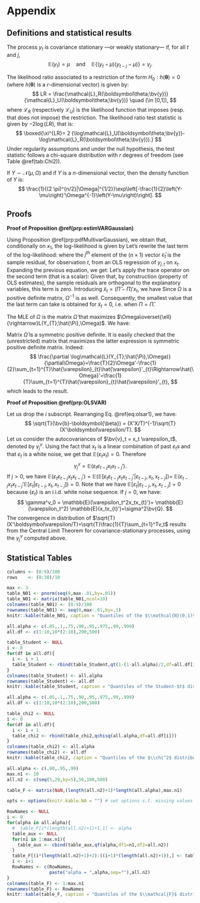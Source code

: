 # Appendix {#append}



## Definitions and statistical results

:::{.definition #covstat name="Covariance stationarity"}
The process $y_t$ is covariance stationary ---or weakly stationary--- if, for all $t$ and $j$,
$$
\mathbb{E}(y_t) = \mu \quad \mbox{and} \quad \mathbb{E}\{(y_t - \mu)(y_{t-j} - \mu)\} = \gamma_j.
$$
:::

:::{.definition #LR name="Likelihood Ratio test statistics"}
The likelihood ratio associated to a restriction of the form $H_0: h({\boldsymbol\theta})=0$ (where $h({\boldsymbol\theta})$ is a $r$-dimensional vector) is given by:
$$
LR = \frac{\mathcal{L}_R(\boldsymbol\theta;\bv{y})}{\mathcal{L}_U(\boldsymbol\theta;\bv{y})} \quad (\in [0,1]),
$$
where $\mathcal{L}_R$ (respectively $\mathcal{L}_U$) is the likelihood function that imposes (resp. that does not impose) the restriction. The likelihood ratio test statistic is given by $-2\log(LR)$, that is:
$$
\boxed{\xi^{LR}= 2 (\log\mathcal{L}_U(\boldsymbol\theta;\bv{y})-\log\mathcal{L}_R(\boldsymbol\theta;\bv{y})).}
$$
Under regularity assumptions and under the null hypothesis, the test statistic follows a chi-square distribution with $r$ degrees of freedom (see Table \@ref(tab:Chi2)).
:::


:::{.proposition #pdfMultivarGaussian name="p.d.f. of a multivariate Gaussian variable"}
If $Y \sim \mathcal{N}(\mu,\Omega)$ and if $Y$ is a $n$-dimensional vector, then the density function of $Y$ is:
$$
\frac{1}{(2 \pi)^{n/2}|\Omega|^{1/2}}\exp\left[-\frac{1}{2}\left(Y-\mu\right)'\Omega^{-1}\left(Y-\mu\right)\right].
$$
:::



<!-- ## Linear algebra: definitions and results {#LinAlgebra} -->

<!-- :::{.definition #determinant name="Eigenvalues"} -->

<!-- The eigenvalues of of a matrix $M$ are the numbers $\lambda$ for which: -->
<!-- $$ -->
<!-- |M - \lambda I| = 0, -->
<!-- $$ -->
<!-- where $| \bullet |$ is the determinant operator. -->
<!-- ::: -->

<!-- :::{.proposition #determinant name="Properties of the determinant"} -->
<!-- We have: -->

<!-- * $|MN|=|M|\times|N|$. -->
<!-- * $|M^{-1}|=|M|^{-1}$. -->
<!-- * If $M$ admits the diagonal representation $M=TDT^{-1}$, where $D$ is a diagonal matrix whose diagonal entries are $\{\lambda_i\}_{i=1,\dots,n}$, then: -->
<!-- $$ -->
<!-- |M - \lambda I |=\prod_{i=1}^n (\lambda_i - \lambda). -->
<!-- $$ -->
<!-- ::: -->

<!-- :::{.definition #MoorPenrose name="Moore-Penrose inverse"} -->
<!-- If $M \in \mathbb{R}^{m \times n}$, then its Moore-Penrose pseudo inverse (exists and) is the unique matrix $M^*  \in \mathbb{R}^{n \times m}$ that satisfies: -->

<!-- i. $M M^* M = M$ -->
<!-- ii. $M^* M M^* = M^*$ -->
<!-- iii. $(M M^*)'=M M^*$ -->
<!-- .iv $(M^* M)'=M^* M$. -->
<!-- ::: -->

<!-- :::{.proposition #MoorPenrose name="Properties of the Moore-Penrose inverse"} -->

<!-- * If $M$ is invertible then $M^* = M^{-1}$. -->
<!-- * The pseudo-inverse of a zero matrix is its transpose. -->
<!-- *\item* The pseudo-inverse of the pseudo-inverse is the original matrix. -->
<!-- ::: -->

<!-- :::{.definition #idempotent name="Idempotent matrix"} -->
<!-- Matrix $M$ is idempotent if $M^2=M$. -->

<!-- If $M$ is a symmetric idempotent matrix, then $M'M=M$. -->
<!-- ::: -->

<!-- :::{.proposition #rootsidempotent name="Roots of an idempotent matrix"} -->
<!-- The eigenvalues of an idempotent matrix are either 1 or 0. -->
<!-- ::: -->
<!-- :::{.proof} -->
<!-- If $\lambda$ is an eigenvalue of an idempotent matrix $M$ then $\exists x \ne 0$ s.t. $Mx=\lambda x$. Hence $M^2x=\lambda M x \Rightarrow (1-\lambda)Mx=0$. Either all element of  $Mx$ are zero, in which case $\lambda=0$ or at least one element of $Mx$ is nonzero, in which case $\lambda=1$. -->
<!-- ::: -->

<!-- :::{.proposition #chi2idempotent name="Idempotent matrix and chi-square distribution"} -->
<!-- The rank of a symmetric idempotent matrix is equal to its trace. -->
<!-- ::: -->
<!-- :::{.proof} -->
<!-- The result follows from Prop. \@ref(prp:rootsidempotent), combined with the fact that the rank of a symmetric matrix is equal to the number of its nonzero eigenvalues. -->
<!-- ::: -->


<!-- :::{.proposition #constrainedLS name="Constrained least squares"} -->
<!-- The solution of the following optimisation problem: -->
<!-- \begin{eqnarray*} -->
<!-- \underset{\boldsymbol\beta}{\min} && || \bv{y} - \bv{X}\boldsymbol\beta ||^2 \\ -->
<!-- && \mbox{subject to } \bv{R}\boldsymbol\beta = \bv{q} -->
<!-- \end{eqnarray*} -->
<!-- is given by: -->
<!-- $$ -->
<!-- \boxed{\boldsymbol\beta^r = \boldsymbol\beta_0 - (\bv{X}'\bv{X})^{-1} \bv{R}'\{\bv{R}(\bv{X}'\bv{X})^{-1}\bv{R}'\}^{-1}(\bv{R}\boldsymbol\beta_0 - \bv{q}),} -->
<!-- $$ -->
<!-- where $\boldsymbol\beta_0=(\bv{X}'\bv{X})^{-1}\bv{X}'\bv{y}$. -->
<!-- ::: -->
<!-- :::{.proof} -->
<!-- See for instance [Jackman, 2007](http://jackman.stanford.edu/classes/350B/07/ftestforWeb.pdf). -->
<!-- ::: -->



<!-- :::{.proposition #inversepartitioned name="Inverse of a partitioned matrix"} -->
<!-- We have: -->
<!-- \begin{eqnarray*} -->
<!-- &&\left[ \begin{array}{cc} \bv{A}_{11} & \bv{A}_{12} \\ \bv{A}_{21} & \bv{A}_{22} \end{array}\right]^{-1} = \\ -->
<!-- &&\left[ \begin{array}{cc} (\bv{A}_{11} - \bv{A}_{12}\bv{A}_{22}^{-1}\bv{A}_{21})^{-1} & - \bv{A}_{11}^{-1}\bv{A}_{12}(\bv{A}_{22} - \bv{A}_{21}\bv{A}_{11}^{-1}\bv{A}_{12})^{-1} \\ -->
<!-- -(\bv{A}_{22} - \bv{A}_{21}\bv{A}_{11}^{-1}\bv{A}_{12})^{-1}\bv{A}_{21}\bv{A}_{11}^{-1} & (\bv{A}_{22} - \bv{A}_{21}\bv{A}_{11}^{-1}\bv{A}_{12})^{-1} \end{array} \right]. -->
<!-- \end{eqnarray*} -->
<!-- ::: -->



<!-- :::{.definition #FOD name="Matrix derivatives"} -->
<!-- Consider a fonction $f: \mathbb{R}^K \rightarrow \mathbb{R}$. Its first-order derivative is: -->
<!-- $$ -->
<!-- \frac{\partial f}{\partial \bv{b}}(\bv{b}) = -->
<!-- \left[\begin{array}{c} -->
<!-- \frac{\partial f}{\partial b_1}(\bv{b})\\ -->
<!-- \vdots\\ -->
<!-- \frac{\partial f}{\partial b_K}(\bv{b}) -->
<!-- \end{array} -->
<!-- \right]. -->
<!-- $$ -->
<!-- We use the notation: -->
<!-- $$ -->
<!-- \frac{\partial f}{\partial \bv{b}'}(\bv{b}) = \left(\frac{\partial f}{\partial \bv{b}}(\bv{b})\right)'. -->
<!-- $$ -->
<!-- ::: -->

<!-- :::{.proposition #partial} -->
<!-- We have: -->

<!-- * If $f(\bv{b}) = A' \bv{b}$ where $A$ is a $K \times 1$ vector then $\frac{\partial f}{\partial \bv{b}}(\bv{b}) = A$. -->
<!-- * If $f(\bv{b}) = \bv{b}'A\bv{b}$ where $A$ is a $K \times K$ matrix, then $\frac{\partial f}{\partial \bv{b}}(\bv{b}) = 2A\bv{b}$. -->
<!-- ::: -->



<!-- :::{.proposition #absMs name="Square and absolute summability"} -->
<!-- We have: -->
<!-- $$ -->
<!-- \underbrace{\sum_{i=0}^{\infty}|\theta_i| < + \infty}_{\mbox{Absolute summability}} \Rightarrow \underbrace{\sum_{i=0}^{\infty} \theta_i^2 < + \infty}_{\mbox{Square summability}}. -->
<!-- $$ -->
<!-- ::: -->

<!-- :::{.proof} -->
<!-- See Appendix 3.A in Hamilton. Idea: Absolute summability implies that there exist $N$ such that, for $j>N$, $|\theta_j| < 1$ (deduced from Cauchy criterion, Theorem \@ref(thm:cauchycritstatic) and therefore $\theta_j^2 < |\theta_j|$. -->
<!-- ::: -->









<!-- ## Statistical analysis: definitions and results {#variousResults} -->

<!-- ### Moments and statistics -->

<!-- :::{.definition #partialcorrel name="Partial correlation"} -->
<!-- The **partial correlation** between $y$ and $z$, controlling for some variables $\bv{X}$ is the sample correlation between $y^*$ and $z^*$, where the latter two variables are the residuals in regressions of $y$ on $\bv{X}$ and of $z$ on $\bv{X}$, respectively. -->

<!-- This correlation is denoted by $r_{yz}^\bv{X}$. By definition, we have: -->
<!-- \begin{equation} -->
<!-- r_{yz}^\bv{X} = \frac{\bv{z^*}'\bv{y^*}}{\sqrt{(\bv{z^*}'\bv{z^*})(\bv{y^*}'\bv{y^*})}}.(\#eq:pc) -->
<!-- \end{equation} -->
<!-- ::: -->

<!-- :::{.definition #skewnesskurtosis name="Skewness and kurtosis"} -->
<!-- Let $Y$ be a random variable whose fourth moment exists. The expectation of $Y$ is denoted by $\mu$. -->

<!-- * The skewness of $Y$ is given by: -->
<!-- $$ -->
<!-- \frac{\mathbb{E}[(Y-\mu)^3]}{\{\mathbb{E}[(Y-\mu)^2]\}^{3/2}}. -->
<!-- $$ -->
<!-- * The kurtosis of $Y$ is given by: -->
<!-- $$ -->
<!-- \frac{\mathbb{E}[(Y-\mu)^4]}{\{\mathbb{E}[(Y-\mu)^2]\}^{2}}. -->
<!-- $$ -->
<!-- ::: -->


<!-- :::{.theorem #CauchySchwarz name="Cauchy-Schwarz inequality"} -->
<!-- We have: -->
<!-- $$ -->
<!-- |\mathbb{C}ov(X,Y)| \le \sqrt{\mathbb{V}ar(X)\mathbb{V}ar(Y)} -->
<!-- $$ -->
<!-- and, if $X \ne =$ and $Y \ne 0$, the equality holds iff $X$ and $Y$ are the same up to an affine transformation. -->
<!-- ::: -->
<!-- :::{.proof} -->
<!-- If $\mathbb{V}ar(X)=0$, this is trivial. If this is not the case, then let's define $Z$ as $Z = Y - \frac{\mathbb{C}ov(X,Y)}{\mathbb{V}ar(X)}X$. It is easily seen that $\mathbb{C}ov(X,Z)=0$. Then, the variance of $Y=Z+\frac{\mathbb{C}ov(X,Y)}{\mathbb{V}ar(X)}X$ is equal to the sum of the variance of $Z$ and of the variance of $\frac{\mathbb{C}ov(X,Y)}{\mathbb{V}ar(X)}X$, that is: -->
<!-- $$ -->
<!-- \mathbb{V}ar(Y) = \mathbb{V}ar(Z) + \left(\frac{\mathbb{C}ov(X,Y)}{\mathbb{V}ar(X)}\right)^2\mathbb{V}ar(X) \ge \left(\frac{\mathbb{C}ov(X,Y)}{\mathbb{V}ar(X)}\right)^2\mathbb{V}ar(X). -->
<!-- $$ -->
<!-- The equality holds iff $\mathbb{V}ar(Z)=0$, i.e. iff $Y = \frac{\mathbb{C}ov(X,Y)}{\mathbb{V}ar(X)}X+cst$. -->
<!-- ::: -->



<!-- :::{.definition #asmyptlevel name="Asymptotic level"} -->
<!-- An asymptotic test with critical region $\Omega_n$ has an asymptotic level equal to $\alpha$ if: -->
<!-- $$ -->
<!-- \underset{\theta \in \Theta}{\mbox{sup}} \quad \underset{n \rightarrow \infty}{\mbox{lim}} \mathbb{P}_\theta (S_n \in \Omega_n) = \alpha, -->
<!-- $$ -->
<!-- where $S_n$ is the test statistic and $\Theta$ is such that the null hypothesis $H_0$ is equivalent to $\theta \in \Theta$. -->
<!-- ::: -->

<!-- :::{.definition #asmyptconsisttest name="Asymptotically consistent test"} -->
<!-- An asymptotic test with critical region $\Omega_n$ is consistent if: -->
<!-- $$ -->
<!-- \forall \theta \in \Theta^c, \quad \mathbb{P}_\theta (S_n \in \Omega_n) \rightarrow 1, -->
<!-- $$ -->
<!-- where $S_n$ is the test statistic and $\Theta^c$ is such that the null hypothesis $H_0$ is equivalent to $\theta \notin \Theta^c$. -->
<!-- ::: -->


<!-- :::{.definition #Kullback name="Kullback discrepancy"} -->
<!-- Given two p.d.f. $f$ and $f^*$, the Kullback discrepancy is defined by: -->
<!-- $$ -->
<!-- I(f,f^*) = \mathbb{E}^* \left( \log \frac{f^*(Y)}{f(Y)} \right) = \int \log \frac{f^*(y)}{f(y)} f^*(y) dy. -->
<!-- $$ -->
<!-- ::: -->


<!-- :::{.proposition #Kullback name="Properties of the Kullback discrepancy"} -->
<!-- We have: -->

<!-- i. $I(f,f^*) \ge 0$ -->
<!-- ii. $I(f,f^*) = 0$ iff $f \equiv f^*$. -->
<!-- ::: -->
<!-- :::{.proof} -->
<!-- $x \rightarrow -\log(x)$ is a convex function. Therefore $\mathbb{E}^*(-\log f(Y)/f^*(Y)) \ge -\log \mathbb{E}^*(f(Y)/f^*(Y)) = 0$ (proves (i)). Since $x \rightarrow -\log(x)$ is strictly convex, equality in (i) holds if and only if $f(Y)/f^*(Y)$ is constant (proves (ii)). -->
<!-- ::: -->



<!-- :::{.definition #characteristic name="Characteristic function"} -->
<!-- For any real-valued random variable $X$, the characteristic function is defined by: -->
<!-- $$ -->
<!-- \phi_X: u \rightarrow \mathbb{E}[\exp(iuX)]. -->
<!-- $$ -->
<!-- ::: -->




<!-- ### Standard distributions -->

<!-- :::{.definition #fstatistics name="F distribution"} -->
<!-- Consider $n=n_1+n_2$ i.i.d. $\mathcal{N}(0,1)$ r.v. $X_i$. If the r.v. $F$ is defined by: -->
<!-- $$ -->
<!-- F = \frac{\sum_{i=1}^{n_1} X_i^2}{\sum_{j=n_1+1}^{n_1+n_2} X_j^2}\frac{n_2}{n_1} -->
<!-- $$ -->
<!-- then $F \sim \mathcal{F}(n_1,n_2)$. (See Table \@ref(tab:Fstat) for quantiles.) -->
<!-- ::: -->

<!-- :::{.definition #tStudent name="Student-t distribution"} -->
<!-- $Z$ follows a Student-t (or $t$) distribution with $\nu$ degrees of freedom (d.f.) if: -->
<!-- $$ -->
<!-- Z = X_0 \bigg/ \sqrt{\frac{\sum_{i=1}^{\nu}X_i^2}{\nu}}, \quad X_i \sim i.i.d. \mathcal{N}(0,1). -->
<!-- $$ -->
<!-- We have $\mathbb{E}(Z)=0$, and $\mathbb{V}ar(Z)=\frac{\nu}{\nu-2}$ if $\nu>2$. (See Table \@ref(tab:Student) for quantiles.) -->
<!-- ::: -->

<!-- :::{.definition #chi2 name="Chi-square distribution"} -->
<!-- $Z$ follows a $\chi^2$ distribution with $\nu$ d.f. if $Z = \sum_{i=1}^{\nu}X_i^2$ where $X_i \sim i.i.d. \mathcal{N}(0,1)$. -->
<!-- We have $\mathbb{E}(Z)=\nu$. (See Table \@ref(tab:Chi2) for quantiles.) -->
<!-- ::: -->

<!-- :::{.proposition #waldtypeproduct name="Inner product of a multivariate Gaussian variable"} -->
<!-- Let $X$ be a $n$-dimensional multivariate Gaussian variable: $X \sim \mathcal{N}(0,\Sigma)$. We have: -->
<!-- $$ -->
<!-- X' \Sigma^{-1}X \sim \chi^2(n). -->
<!-- $$ -->
<!-- ::: -->
<!-- :::{.proof} -->
<!-- Because $\Sigma$ is a symmetrical definite positive matrix, it admits the spectral decomposition $PDP'$ where $P$ is an orthogonal matrix (i.e. $PP'=Id$) and D is a diagonal matrix with non-negative entries. Denoting by $\sqrt{D^{-1}}$ the diagonal matrix whose diagonal entries are the inverse of those of $D$, it is easily checked that the covariance matrix of $Y:=\sqrt{D^{-1}}P'X$ is $Id$. Therefore $Y$ is a vector of uncorrelated Gaussian variables. The properties of Gaussian variables imply that the components of $Y$ are then also independent. Hence $Y'Y=\sum_i Y_i^2 \sim \chi^2(n)$. -->

<!-- It remains to note that $Y'Y=X'PD^{-1}P'X=X'\mathbb{V}ar(X)^{-1}X$ to conclude. -->
<!-- ::: -->

<!-- :::{.definition #GEVdistri name="Generalized Extreme Value (GEV) distribution"} -->
<!-- The vector of disturbances $\boldsymbol\varepsilon=[\varepsilon_{1,1},\dots,\varepsilon_{1,K_1},\dots,\varepsilon_{J,1},\dots,\varepsilon_{J,K_J}]'$ follows the Generalized Extreme Value (GEV) distribution if its c.d.f. is: -->
<!-- $$ -->
<!-- F(\boldsymbol\varepsilon,\boldsymbol\rho) = \exp(-G(e^{-\varepsilon_{1,1}},\dots,e^{-\varepsilon_{J,K_J}};\boldsymbol\rho)) -->
<!-- $$ -->
<!-- with -->
<!-- \begin{eqnarray*} -->
<!-- G(\bv{Y};\boldsymbol\rho) &\equiv&  G(Y_{1,1},\dots,Y_{1,K_1},\dots,Y_{J,1},\dots,Y_{J,K_J};\boldsymbol\rho) \\ -->
<!-- &=& \sum_{j=1}^J\left(\sum_{k=1}^{K_j} Y_{jk}^{1/\rho_j} -->
<!-- \right)^{\rho_j} -->
<!-- \end{eqnarray*} -->
<!-- ::: -->


<!-- ### Stochastic convergences -->

<!-- :::{.proposition #chebychev name="Chebychev's inequality"} -->
<!-- If $\mathbb{E}(|X|^r)$ is finite for some $r>0$ then: -->
<!-- $$ -->
<!-- \forall \varepsilon > 0, \quad \mathbb{P}(|X - c|>\varepsilon) \le \frac{\mathbb{E}[|X - c|^r]}{\varepsilon^r}. -->
<!-- $$ -->
<!-- In particular, for $r=2$: -->
<!-- $$ -->
<!-- \forall \varepsilon > 0, \quad \mathbb{P}(|X - c|>\varepsilon) \le \frac{\mathbb{E}[(X - c)^2]}{\varepsilon^2}. -->
<!-- $$ -->
<!-- ::: -->
<!-- :::{.proof} -->
<!-- Remark that $\varepsilon^r \mathbb{I}_{\{|X| \ge \varepsilon\}} \le |X|^r$ and take the expectation of both sides. -->
<!-- ::: -->

<!-- :::{.definition #convergenceproba name="Convergence in probability"} -->
<!-- The random variable sequence $x_n$ converges in probability to a constant $c$ if $\forall \varepsilon$, $\lim_{n \rightarrow \infty} \mathbb{P}(|x_n - c|>\varepsilon) = 0$. -->

<!-- It is denoted as: $\mbox{plim } x_n = c$. -->
<!-- ::: -->

<!-- :::{.definition #convergenceLr name="Convergence in the Lr norm"} -->
<!-- $x_n$ converges in the $r$-th mean (or in the $L^r$-norm) towards $x$, if $\mathbb{E}(|x_n|^r)$ and $\mathbb{E}(|x|^r)$ exist and if -->
<!-- $$ -->
<!-- \lim_{n \rightarrow \infty} \mathbb{E}(|x_n - x|^r) = 0. -->
<!-- $$ -->
<!-- It is denoted as: $x_n \overset{L^r}{\rightarrow} c$. -->

<!-- For $r=2$, this convergence is called **mean square convergence**. -->
<!-- ::: -->

<!-- :::{.definition #convergenceAlmost name="Almost sure convergence"} -->
<!-- The random variable sequence $x_n$ converges almost surely to $c$ if $\mathbb{P}(\lim_{n \rightarrow \infty} x_n = c) = 1$. -->

<!-- It is denoted as: $x_n \overset{a.s.}{\rightarrow} c$. -->
<!-- ::: -->

<!-- :::{.definition #cvgceDistri name="Convergence in distribution"} -->
<!-- $x_n$ is said to converge in distribution (or in law) to $x$ if -->
<!-- $$ -->
<!-- \lim_{n \rightarrow \infty} F_{x_n}(s) = F_{x}(s) -->
<!-- $$ -->
<!-- for all $s$ at which $F_X$ --the cumulative distribution of $X$-- is continuous. -->

<!-- It is denoted as: $x_n \overset{d}{\rightarrow} x$. -->
<!-- ::: -->

<!-- :::{.proposition #Slutsky name="Rules for limiting distributions (Slutsky)"} -->
<!-- We have: -->

<!-- i. **Slutsky's theorem:** If $x_n \overset{d}{\rightarrow} x$ and $y_n \overset{p}{\rightarrow} c$ then -->
<!-- \begin{eqnarray*} -->
<!-- x_n y_n &\overset{d}{\rightarrow}& x c \\ -->
<!-- x_n + y_n &\overset{d}{\rightarrow}& x + c \\ -->
<!-- x_n/y_n &\overset{d}{\rightarrow}& x / c \quad (\mbox{if }c \ne 0) -->
<!-- \end{eqnarray*} -->

<!-- ii. **Continuous mapping theorem:** If $x_n \overset{d}{\rightarrow} x$ and $g$ is a continuous function then $g(x_n) \overset{d}{\rightarrow} g(x).$  -->
<!-- ::: -->

<!-- :::{.proposition #implicationsconv name="Implications of stochastic convergences"} -->
<!-- We have: -->
<!-- \begin{align*} -->
<!-- &\boxed{\overset{L^s}{\rightarrow}}& &\underset{1 \le r \le s}{\Rightarrow}& &\boxed{\overset{L^r}{\rightarrow}}&\\ -->
<!-- && && &\Downarrow&\\ -->
<!-- &\boxed{\overset{a.s.}{\rightarrow}}& &\Rightarrow& &\boxed{\overset{p}{\rightarrow}}& \Rightarrow \qquad \boxed{\overset{d}{\rightarrow}}. -->
<!-- \end{align*} -->
<!-- ::: -->
<!-- :::{.proof} -->

<!-- (of the fact that $\left(\overset{p}{\rightarrow}\right) \Rightarrow \left( \overset{d}{\rightarrow}\right)$). Assume that $X_n \overset{p}{\rightarrow} X$. Denoting by $F$ and $F_n$ the c.d.f. of $X$ and $X_n$, respectively: -->
<!-- \begin{equation} -->
<!-- F_n(x) = \mathbb{P}(X_n \le x,X\le x+\varepsilon) + \mathbb{P}(X_n \le x,X > x+\varepsilon) \le F(x+\varepsilon) + \mathbb{P}(|X_n - X|>\varepsilon).(\#eq:convgce1) -->
<!-- \end{equation} -->
<!-- Besides, -->
<!-- $$ -->
<!-- F(x-\varepsilon) = \mathbb{P}(X \le x-\varepsilon,X_n \le x) + \mathbb{P}(X \le x-\varepsilon,X_n > x) \le F_n(x) + \mathbb{P}(|X_n - X|>\varepsilon), -->
<!-- $$ -->
<!-- which implies: -->
<!-- \begin{equation} -->
<!-- F(x-\varepsilon) - \mathbb{P}(|X_n - X|>\varepsilon) \le F_n(x).(\#eq:convgce2) -->
<!-- \end{equation} -->
<!-- Eqs. \@ref(eq:convgce1) and \@ref(eq:convgce2) imply: -->
<!-- $$ -->
<!-- F(x-\varepsilon) - \mathbb{P}(|X_n - X|>\varepsilon) \le F_n(x)  \le F(x+\varepsilon) + \mathbb{P}(|X_n - X|>\varepsilon). -->
<!-- $$ -->
<!-- Taking limits as $n \rightarrow \infty$ yields -->
<!-- $$ -->
<!-- F(x-\varepsilon) \le \underset{n \rightarrow \infty}{\mbox{lim inf}}\; F_n(x) \le \underset{n \rightarrow \infty}{\mbox{lim sup}}\; F_n(x)  \le F(x+\varepsilon). -->
<!-- $$ -->
<!-- The result is then obtained by taking limits as $\varepsilon \rightarrow 0$ (if $F$ is continuous at $x$). -->
<!-- ::: -->


<!-- :::{.proposition #cvgce11 name="Convergence in distribution to a constant"} -->
<!-- If $X_n$ converges in distribution to a constant $c$, then $X_n$ converges in probability to $c$. -->
<!-- ::: -->
<!-- :::{.proof} -->
<!-- If $\varepsilon>0$, we have $\mathbb{P}(X_n < c - \varepsilon) \underset{n \rightarrow \infty}{\rightarrow} 0$ i.e. $\mathbb{P}(X_n \ge c - \varepsilon) \underset{n \rightarrow \infty}{\rightarrow} 1$ and $\mathbb{P}(X_n < c + \varepsilon) \underset{n \rightarrow \infty}{\rightarrow} 1$. Therefore $\mathbb{P}(c - \varepsilon \le X_n < c + \varepsilon) \underset{n \rightarrow \infty}{\rightarrow} 1$, -->
<!-- which gives the result. -->
<!-- ::: -->


<!-- :::{.example #plimButNotLr name="Convergence in probability but not $L^r$"} -->
<!-- Let $\{x_n\}_{n \in \mathbb{N}}$ be a series of random variables defined by: -->
<!-- $$ -->
<!-- x_n = n u_n, -->
<!-- $$ -->
<!-- where $u_n$ are independent random variables s.t. $u_n \sim \mathcal{B}(1/n)$. -->

<!-- We have $x_n \overset{p}{\rightarrow} 0$ but $x_n \overset{L^r}{\nrightarrow} 0$ because $\mathbb{E}(|X_n-0|)=\mathbb{E}(X_n)=1$. -->
<!-- ::: -->

<!-- :::{.theorem #cauchycritstatic name="Cauchy criterion (non-stochastic case)"} -->
<!-- We have that $\sum_{i=0}^{T} a_i$ converges ($T \rightarrow \infty$) iff, for any $\eta > 0$, there exists an integer $N$ such that, for all $M\ge N$, -->
<!-- $$ -->
<!-- \left|\sum_{i=N+1}^{M} a_i\right| < \eta. -->
<!-- $$ -->
<!-- ::: -->

<!-- :::{.theorem #cauchycritstochastic name="Cauchy criterion (stochastic case)"} -->
<!-- We have that $\sum_{i=0}^{T} \theta_i \varepsilon_{t-i}$ converges in mean square ($T \rightarrow \infty$) to a random variable iff, for any $\eta > 0$, there exists an integer $N$ such that, for all $M\ge N$, -->
<!-- $$ -->
<!-- \mathbb{E}\left[\left(\sum_{i=N+1}^{M} \theta_i \varepsilon_{t-i}\right)^2\right] < \eta. -->
<!-- $$ -->
<!-- ::: -->






<!-- ### Central limit theorem -->

<!-- :::{.theorem #LLNappendix name="Law of large numbers"} -->
<!-- The sample mean is a consistent estimator of the population mean. -->
<!-- ::: -->
<!-- :::{.proof} -->
<!-- Let's denote by $\phi_{X_i}$ the characteristic function of a r.v. $X_i$. If the mean of $X_i$ is $\mu$ then the Talyor expansion of the characteristic function is: -->
<!-- $$ -->
<!-- \phi_{X_i}(u) = \mathbb{E}(\exp(iuX)) = 1 + iu\mu + o(u). -->
<!-- $$ -->
<!-- The properties of the characteristic function (see Def. \@ref(def:characteristic)) imply that: -->
<!-- $$ -->
<!-- \phi_{\frac{1}{n}(X_1+\dots+X_n)}(u) = \prod_{i=1}^{n} \left(1 + i\frac{u}{n}\mu + o\left(\frac{u}{n}\right) \right) \rightarrow e^{iu\mu}. -->
<!-- $$ -->
<!-- The facts that (a) $e^{iu\mu}$ is the characteristic function of the constant $\mu$ and (b) that a characteristic function uniquely characterises a distribution imply that the sample mean converges in distribution to the constant $\mu$, which further implies that it converges in probability to $\mu$. -->
<!-- ::: -->

<!-- :::{.theorem #LindbergLevyCLT name="Lindberg-Levy Central limit theorem, CLT"} -->
<!-- If $x_n$ is an i.i.d. sequence of random variables with mean $\mu$ and variance $\sigma^2$ ($\in ]0,+\infty[$), then: -->
<!-- $$ -->
<!-- \boxed{\sqrt{n} (\bar{x}_n - \mu) \overset{d}{\rightarrow} \mathcal{N}(0,\sigma^2), \quad \mbox{where} \quad \bar{x}_n = \frac{1}{n} \sum_{i=1}^{n} x_i.} -->
<!-- $$ -->
<!-- ::: -->
<!-- :::{.proof} -->
<!-- Let us introduce the r.v. $Y_n:= \sqrt{n}(\bar{X}_n - \mu)$. We have $\phi_{Y_n}(u) = \left[ \mathbb{E}\left( \exp(i \frac{1}{\sqrt{n}} u (X_1 - \mu)) \right) \right]^n$. We have: -->
<!-- \begin{eqnarray*} -->
<!-- \left[ \mathbb{E}\left( \exp\left(i \frac{1}{\sqrt{n}} u (X_1 - \mu)\right) \right) \right]^n &=& \left[ \mathbb{E}\left( 1 + i \frac{1}{\sqrt{n}} u (X_1 - \mu) - \frac{1}{2n} u^2 (X_1 - \mu)^2 + o(u^2) \right) \right]^n \\ -->
<!-- &=& \left( 1 - \frac{1}{2n}u^2\sigma^2 + o(u^2)\right)^n. -->
<!-- \end{eqnarray*} -->
<!-- Therefore $\phi_{Y_n}(u) \underset{n \rightarrow \infty}{\rightarrow} \exp \left( - \frac{1}{2}u^2\sigma^2 \right)$, which is the characteristic function of $\mathcal{N}(0,\sigma^2)$. -->
<!-- ::: -->











<!-- ## Some properties of Gaussian variables {#GaussianVar} -->


<!-- :::{.proposition #bandsindependent} -->
<!-- If $\bv{A}$ is idempotent and if $\bv{x}$ is Gaussian, $\bv{L}\bv{x}$ and $\bv{x}'\bv{A}\bv{x}$ are independent if $\bv{L}\bv{A}=\bv{0}$. -->
<!-- ::: -->
<!-- :::{.proof} -->
<!-- If $\bv{L}\bv{A}=\bv{0}$, then the two Gaussian vectors $\bv{L}\bv{x}$ and  $\bv{A}\bv{x}$ are independent. This implies the independence of any function of $\bv{L}\bv{x}$ and any function of $\bv{A}\bv{x}$. The results then follows from the observation that $\bv{x}'\bv{A}\bv{x}=(\bv{A}\bv{x})'(\bv{A}\bv{x})$, which is a function of $\bv{A}\bv{x}$. -->
<!-- ::: -->


<!-- :::{.proposition #update name="Bayesian update in a vector of Gaussian variables"} -->
<!-- If -->
<!-- $$ -->
<!-- \left[ -->
<!-- \begin{array}{c} -->
<!-- Y_1\\ -->
<!-- Y_2 -->
<!-- \end{array} -->
<!-- \right] -->
<!-- \sim \mathcal{N} -->
<!-- \left(0, -->
<!-- \left[\begin{array}{cc} -->
<!-- \Omega_{11} & \Omega_{12}\\ -->
<!-- \Omega_{21} & \Omega_{22} -->
<!-- \end{array}\right] -->
<!-- \right), -->
<!-- $$ -->
<!-- then -->
<!-- $$ -->
<!-- Y_{2}|Y_{1} \sim \mathcal{N} -->
<!-- \left( -->
<!-- \Omega_{21}\Omega_{11}^{-1}Y_{1},\Omega_{22}-\Omega_{21}\Omega_{11}^{-1}\Omega_{12} -->
<!-- \right). -->
<!-- $$ -->
<!-- $$ -->
<!-- Y_{1}|Y_{2} \sim \mathcal{N} -->
<!-- \left( -->
<!-- \Omega_{12}\Omega_{22}^{-1}Y_{2},\Omega_{11}-\Omega_{12}\Omega_{22}^{-1}\Omega_{21} -->
<!-- \right). -->
<!-- $$ -->
<!-- ::: -->



<!-- :::{.proposition #truncated name="Truncated distributions"} -->
<!-- If $X$ is a random variable distributed according to some p.d.f. $f$, with c.d.f. $F$, with infinite support. Then the p.d.f. of $X|a \le X < b$ is -->
<!-- $$ -->
<!-- g(x) = \frac{f(x)}{F(b)-F(a)}\mathbb{I}_{\{a \le x < b\}}, -->
<!-- $$ -->
<!-- for any $a<b$. -->

<!-- In partiucular, for a Gaussian variable $X \sim \mathcal{N}(\mu,\sigma^2)$, we have -->
<!-- $$ -->
<!-- f(X=x|a\le X<b) = \dfrac{\dfrac{1}{\sigma}\phi\left(\dfrac{x - \mu}{\sigma}\right)}{Z}. -->
<!-- $$ -->
<!-- with $Z = \Phi(\beta)-\Phi(\alpha)$, where $\alpha = \dfrac{a - \mu}{\sigma}$ and $\beta = \dfrac{b - \mu}{\sigma}$. -->

<!-- Moreover: -->
<!-- \begin{eqnarray} -->
<!-- \mathbb{E}(X|a\le X<b) &=& \mu - \frac{\phi\left(\beta\right)-\phi\left(\alpha\right)}{Z}\sigma. (\#eq:Etrunc) -->
<!-- \end{eqnarray} -->

<!-- We also have: -->
<!-- \begin{eqnarray} -->
<!-- && \mathbb{V}ar(X|a\le X<b) \nonumber\\ -->
<!-- &=& \sigma^2\left[ -->
<!-- 1 -  \frac{\beta\phi\left(\beta\right)-\alpha\phi\left(\alpha\right)}{Z} -  \left(\frac{\phi\left(\beta\right)-\phi\left(\alpha\right)}{Z}\right)^2 \right] (\#eq:Vtrunc) -->
<!-- \end{eqnarray} -->

<!-- In particular, for $b \rightarrow \infty$, we get: -->
<!-- \begin{equation} -->
<!-- \mathbb{V}ar(X|a < X) = \sigma^2\left[1 + \alpha\lambda(-\alpha) - \lambda(-\alpha)^2 \right], (\#eq:Vtrunc2) -->
<!-- \end{equation} -->
<!-- with $\lambda(x)=\dfrac{\phi(x)}{\Phi(x)}$ is called the **inverse Mills ratio**. -->
<!-- ::: -->


<!-- Consider the case where $a \rightarrow - \infty$ (i.e. the conditioning set is $X<b$) and $\mu=0$, $\sigma=1$. Then Eq. \@ref(eq:Etrunc) gives $\mathbb{E}(X|X<b) = - \lambda(b) = - \dfrac{\phi(b)}{\Phi(b)}$, where $\lambda$ is the function computing the inverse Mills ratio. -->

<!-- ```{r inverseMills, echo=FALSE, fig.cap="$\\mathbb{E}(X|X<b)$ as a function of $b$ when $X\\sim \\mathcal{N}(0,1)$ (in black).", fig.align = 'left-aligned'} -->
<!-- x <- seq(-10,10,by=.01) -->
<!-- par(mfrow=c(1,1)) -->
<!-- par(plt=c(.15,.95,.25,.95)) -->
<!-- plot(x,-dnorm(x)/pnorm(x),type="l",lwd=2, -->
<!--      xlab="b",ylab="inverse Mills ratio", -->
<!--      ylim=c(-10,5)) -->
<!-- lines(c(-20,20),c(-20,20),col="red") -->
<!-- abline(h=0,col="grey") -->
<!-- lines(x,-dnorm(x)/pnorm(x),lwd=2) -->
<!-- ``` -->


<!-- :::{.proposition #pdfMultivarGaussian name="p.d.f. of a multivariate Gaussian variable"} -->
<!-- If $Y \sim \mathcal{N}(\mu,\Omega)$ and if $Y$ is a $n$-dimensional vector, then the density function of $Y$ is: -->
<!-- $$ -->
<!-- \frac{1}{(2 \pi)^{n/2}|\Omega|^{1/2}}\exp\left[-\frac{1}{2}\left(Y-\mu\right)'\Omega^{-1}\left(Y-\mu\right)\right]. -->
<!-- $$ -->
<!-- ::: -->








## Proofs {#AppendixProof}

<!-- **Proof of Proposition \@ref(prp:MLEproperties)** -->

<!-- :::{.proof} -->

<!-- Assumptions (i) and (ii) (in the set of Assumptions \@ref(hyp:MLEregularity)) imply that $\boldsymbol\theta_{MLE}$ exists ($=\mbox{argmax}_\theta (1/n)\log \mathcal{L}(\boldsymbol\theta;\bv{y})$). -->

<!-- $(1/n)\log \mathcal{L}(\boldsymbol\theta;\bv{y})$ can be interpreted as the sample mean of the r.v. $\log f(Y_i;\boldsymbol\theta)$ that are i.i.d. Therefore $(1/n)\log \mathcal{L}(\boldsymbol\theta;\bv{y})$ converges to $\mathbb{E}_{\boldsymbol\theta_0}(\log f(Y;\boldsymbol\theta))$ -- which exists (Assumption iv). -->

<!-- Because the latter convergence is uniform (Assumption v), the solution $\boldsymbol\theta_{MLE}$ almost surely converges to the solution to the limit problem: -->
<!-- $$ -->
<!-- \mbox{argmax}_\theta \mathbb{E}_{\boldsymbol\theta_0}(\log f(Y;\boldsymbol\theta)) = \mbox{argmax}_\theta \int_{\mathcal{Y}} \log f(y;\boldsymbol\theta)f(y;\boldsymbol\theta_0) dy. -->
<!-- $$ -->

<!-- Properties of the Kullback information measure (see Prop. \@ref(prp:Kullback)), together with the identifiability assumption (ii) implies that the solution to the limit problem is unique and equal to $\boldsymbol\theta_0$. -->

<!-- Consider a r.v. sequence $\boldsymbol\theta$ that converges to $\boldsymbol\theta_0$. The Taylor expansion of the score in a neighborood of $\boldsymbol\theta_0$ yields to: -->
<!-- $$ -->
<!-- \frac{\partial \log \mathcal{L}(\boldsymbol\theta;\bv{y})}{\partial \boldsymbol\theta} = \frac{\partial \log \mathcal{L}(\boldsymbol\theta_0;\bv{y})}{\partial \boldsymbol\theta} + \frac{\partial^2 \log \mathcal{L}(\boldsymbol\theta_0;\bv{y})}{\partial \boldsymbol\theta \partial \boldsymbol\theta'}(\boldsymbol\theta - \boldsymbol\theta_0) + o_p(\boldsymbol\theta - \boldsymbol\theta_0) -->
<!-- $$ -->

<!-- $\boldsymbol\theta_{MLE}$ converges to $\boldsymbol\theta_0$ and satisfies the likelihood equation $\frac{\partial \log \mathcal{L}(\boldsymbol\theta;\bv{y})}{\partial \boldsymbol\theta} = \bv{0}$. Therefore: -->
<!-- $$ -->
<!-- \frac{\partial \log \mathcal{L}(\boldsymbol\theta_0;\bv{y})}{\partial \boldsymbol\theta} \approx - \frac{\partial^2 \log \mathcal{L}(\boldsymbol\theta_0;\bv{y})}{\partial \boldsymbol\theta \partial \boldsymbol\theta'}(\boldsymbol\theta_{MLE} - \boldsymbol\theta_0), -->
<!-- $$ -->
<!-- or equivalently: -->
<!-- $$ -->
<!-- \frac{1}{\sqrt{n}} \frac{\partial \log \mathcal{L}(\boldsymbol\theta_0;\bv{y})}{\partial \boldsymbol\theta} \approx -->
<!-- \left(- \frac{1}{n} \sum_{i=1}^n \frac{\partial^2 \log f(y_i;\boldsymbol\theta_0)}{\partial \boldsymbol\theta \partial \boldsymbol\theta'} \right)\sqrt{n}(\boldsymbol\theta_{MLE} - \boldsymbol\theta_0), -->
<!-- $$ -->

<!-- By the law of large numbers, we have: $\left(- \frac{1}{n} \sum_{i=1}^n \frac{\partial^2 \log f(y_i;\boldsymbol\theta_0)}{\partial \boldsymbol\theta \partial \boldsymbol\theta'} \right) \overset{}\rightarrow \frac{1}{n} \bv{I}(\boldsymbol\theta_0) = \mathcal{I}_Y(\boldsymbol\theta_0)$. -->

<!-- Besides, we have: -->
<!-- \begin{eqnarray*} -->
<!-- \frac{1}{\sqrt{n}} \frac{\partial \log \mathcal{L}(\boldsymbol\theta_0;\bv{y})}{\partial \boldsymbol\theta} &=& \sqrt{n} \left( \frac{1}{n} \sum_i \frac{\partial \log f(y_i;\boldsymbol\theta_0)}{\partial \boldsymbol\theta} \right) \\ -->
<!-- &=& \sqrt{n} \left( \frac{1}{n} \sum_i \left\{ \frac{\partial \log f(y_i;\boldsymbol\theta_0)}{\partial \boldsymbol\theta} - \mathbb{E}_{\boldsymbol\theta_0} \frac{\partial \log f(Y_i;\boldsymbol\theta_0)}{\partial \boldsymbol\theta} \right\} \right) -->
<!-- \end{eqnarray*} -->
<!-- which converges to $\mathcal{N}(0,\mathcal{I}_Y(\boldsymbol\theta_0))$ by the CLT. -->

<!-- Collecting the preceding results leads to (b). The fact that $\boldsymbol\theta_{MLE}$ achieves the FDCR bound proves (c). -->
<!-- ::: -->

<!-- **Proof of Proposition \@ref(prp:Walddistri)** -->

<!-- :::{.proof} -->
<!-- We have $\sqrt{n}(\hat{\boldsymbol\theta}_{n} - \boldsymbol\theta_{0}) \overset{d}{\rightarrow} \mathcal{N}(0,\mathcal{I}(\boldsymbol\theta_0)^{-1})$ (Eq. \ref(eq:normMLE)). A Taylor expansion around $\boldsymbol\theta_0$ yields to: -->
<!-- \begin{equation} -->
<!-- \sqrt{n}(h(\hat{\boldsymbol\theta}_{n}) - h(\boldsymbol\theta_{0})) \overset{d}{\rightarrow} \mathcal{N}\left(0,\frac{\partial h(\boldsymbol\theta_{0})}{\partial \boldsymbol\theta'}\mathcal{I}(\boldsymbol\theta_0)^{-1}\frac{\partial h(\boldsymbol\theta_{0})'}{\partial \boldsymbol\theta}\right). (\#eq:XXX) -->
<!-- \end{equation} -->
<!-- Under $H_0$, $h(\boldsymbol\theta_{0})=0$ therefore: -->
<!-- \begin{equation} -->
<!-- \sqrt{n} h(\hat{\boldsymbol\theta}_{n}) \overset{d}{\rightarrow} \mathcal{N}\left(0,\frac{\partial h(\boldsymbol\theta_{0})}{\partial \boldsymbol\theta'}\mathcal{I}(\boldsymbol\theta_0)^{-1}\frac{\partial h(\boldsymbol\theta_{0})'}{\partial \boldsymbol\theta}\right). (\#eq:lm10) -->
<!-- \end{equation} -->
<!-- Hence -->
<!-- $$ -->
<!-- \sqrt{n} \left( -->
<!-- \frac{\partial h(\boldsymbol\theta_{0})}{\partial \boldsymbol\theta'}\mathcal{I}(\boldsymbol\theta_0)^{-1}\frac{\partial h(\boldsymbol\theta_{0})'}{\partial \boldsymbol\theta} -->
<!-- \right)^{-1/2} h(\hat{\boldsymbol\theta}_{n}) \overset{d}{\rightarrow} \mathcal{N}\left(0,Id\right). -->
<!-- $$ -->
<!-- Taking the quadratic form, we obtain: -->
<!-- $$ -->
<!-- n h(\hat{\boldsymbol\theta}_{n})'  \left( -->
<!-- \frac{\partial h(\boldsymbol\theta_{0})}{\partial \boldsymbol\theta'}\mathcal{I}(\boldsymbol\theta_0)^{-1}\frac{\partial h(\boldsymbol\theta_{0})'}{\partial \boldsymbol\theta} -->
<!-- \right)^{-1} h(\hat{\boldsymbol\theta}_{n}) \overset{d}{\rightarrow} \chi^2(r). -->
<!-- $$ -->

<!-- The fact that the test has asymptotic level $\alpha$ directly stems from what precedes. **Consistency of the test**: Consider $\theta_0 \in \Theta$. Because the MLE is consistent, $h(\hat{\boldsymbol\theta}_{n})$ converges to $h(\boldsymbol\theta_0) \ne 0$. Eq. \@ref(eq:XXX) is still valid. It implies that $\xi^W_n$ converges to $+\infty$ and therefore that $\mathbb{P}_{\boldsymbol\theta}(\xi^W_n \ge \chi^2_{1-\alpha}(r)) \rightarrow 1$. -->
<!-- ::: -->


<!-- **Proof of Proposition \@ref(prp:LMdistri)** -->

<!-- :::{.proof} -->
<!-- Notations: "$\approx$" means "equal up to a term that converges to 0 in probability". We are under $H_0$. $\hat{\boldsymbol\theta}^0$ is the constrained ML estimator; $\hat{\boldsymbol\theta}$ denotes the unconstrained one. -->

<!-- We combine the two Taylor expansion: $h(\hat{\boldsymbol\theta}_n) \approx \dfrac{\partial h(\boldsymbol\theta_0)}{\partial \boldsymbol\theta'}(\hat{\boldsymbol\theta}_n - \boldsymbol\theta_0)$ and $h(\hat{\boldsymbol\theta}_n^0) \approx \dfrac{\partial h(\boldsymbol\theta_0)}{\partial \boldsymbol\theta'}(\hat{\boldsymbol\theta}_n^0 - \boldsymbol\theta_0)$ and we use $h(\hat{\boldsymbol\theta}_n^0)=0$ (by definition) to get: -->
<!-- \begin{equation} -->
<!-- \sqrt{n}h(\hat{\boldsymbol\theta}_n) \approx \dfrac{\partial h(\boldsymbol\theta_0)}{\partial \boldsymbol\theta'}\sqrt{n}(\hat{\boldsymbol\theta}_n - \hat{\boldsymbol\theta}^0_n). (\#eq:lm1) -->
<!-- \end{equation} -->
<!-- Besides, we have (using the definition of the information matrix): -->
<!-- \begin{equation} -->
<!-- \frac{1}{\sqrt{n}}\frac{\partial \log \mathcal{L}(\hat{\boldsymbol\theta}^0_n;\bv{y})}{\partial \boldsymbol\theta} \approx -->
<!-- \frac{1}{\sqrt{n}}\frac{\partial \log \mathcal{L}(\boldsymbol\theta_0;\bv{y})}{\partial \boldsymbol\theta} - \mathcal{I}(\boldsymbol\theta_0)\sqrt{n}(\hat{\boldsymbol\theta}^0_n-\boldsymbol\theta_0) (\#eq:lm29) -->
<!-- \end{equation} -->
<!-- and: -->
<!-- \begin{equation} -->
<!-- 0=\frac{1}{\sqrt{n}}\frac{\partial \log \mathcal{L}(\hat{\boldsymbol\theta}_n;\bv{y})}{\partial \boldsymbol\theta} \approx -->
<!-- \frac{1}{\sqrt{n}}\frac{\partial \log \mathcal{L}(\boldsymbol\theta_0;\bv{y})}{\partial \boldsymbol\theta} - \mathcal{I}(\boldsymbol\theta_0)\sqrt{n}(\hat{\boldsymbol\theta}_n-\boldsymbol\theta_0).(\#eq:lm30) -->
<!-- \end{equation} -->
<!-- Taking the difference and multiplying by $\mathcal{I}(\boldsymbol\theta_0)^{-1}$: -->
<!-- \begin{equation} -->
<!-- \sqrt{n}(\hat{\boldsymbol\theta}_n-\hat{\boldsymbol\theta}_n^0) \approx -->
<!-- \mathcal{I}(\boldsymbol\theta_0)^{-1}\frac{1}{\sqrt{n}}\frac{\partial \log \mathcal{L}(\hat{\boldsymbol\theta}^0_n;\bv{y})}{\partial \boldsymbol\theta} -->
<!-- \mathcal{I}(\boldsymbol\theta_0).(\#eq:lm2) -->
<!-- \end{equation} -->
<!-- Eqs. \@ref(eq:lm1) and \@ref(eq:lm2) yield to: -->
<!-- \begin{equation} -->
<!-- \sqrt{n}h(\hat{\boldsymbol\theta}_n) \approx \dfrac{\partial h(\boldsymbol\theta_0)}{\partial \boldsymbol\theta'} \mathcal{I}(\boldsymbol\theta_0)^{-1}\frac{1}{\sqrt{n}}\frac{\partial \log \mathcal{L}(\hat{\boldsymbol\theta}^0_n;\bv{y})}{\partial \boldsymbol\theta}.(\#eq:lm3) -->
<!-- \end{equation} -->

<!-- Recall that $\hat{\boldsymbol\theta}^0_n$ is the MLE of $\boldsymbol\theta_0$ under the constraint $h(\boldsymbol\theta)=0$. The vector of Lagrange multipliers $\hat\lambda_n$ associated to this program satisfies: -->
<!-- \begin{equation} -->
<!-- \frac{\partial \log \mathcal{L}(\hat{\boldsymbol\theta}^0_n;\bv{y})}{\partial \boldsymbol\theta}+ \frac{\partial h'(\hat{\boldsymbol\theta}^0_n;\bv{y})}{\partial \boldsymbol\theta}\hat\lambda_n = 0.(\#eq:multiplier) -->
<!-- \end{equation} -->
<!-- Substituting the latter equation in Eq. \@ref(eq:lm3) gives: -->
<!-- $$ -->
<!-- \sqrt{n}h(\hat{\boldsymbol\theta}_n) \approx -->
<!-- - \dfrac{\partial h(\boldsymbol\theta_0)}{\partial \boldsymbol\theta'} \mathcal{I}(\boldsymbol\theta_0)^{-1} -->
<!-- \frac{\partial h'(\hat{\boldsymbol\theta}^0_n;\bv{y})}{\partial \boldsymbol\theta} \frac{\hat\lambda_n}{\sqrt{n}} \approx -->
<!-- - \dfrac{\partial h(\boldsymbol\theta_0)}{\partial \boldsymbol\theta'} \mathcal{I}(\boldsymbol\theta_0)^{-1} -->
<!-- \frac{\partial h'(\boldsymbol\theta_0;\bv{y})}{\partial \boldsymbol\theta} \frac{\hat\lambda_n}{\sqrt{n}} -->
<!-- $$ -->
<!-- which yields: -->
<!-- \begin{equation} -->
<!-- \frac{\hat\lambda_n}{\sqrt{n}} \approx - \left( -->
<!-- \dfrac{\partial h(\boldsymbol\theta_0)}{\partial \boldsymbol\theta'} \mathcal{I}(\boldsymbol\theta_0)^{-1} -->
<!-- \frac{\partial h'(\boldsymbol\theta_0;\bv{y})}{\partial \boldsymbol\theta} -->
<!-- \right)^{-1} -->
<!-- \sqrt{n}h(\hat{\boldsymbol\theta}_n).(\#eq:lm20) -->
<!-- \end{equation} -->
<!-- It follows, from Eq. \@ref(eq:lm10), that: -->
<!-- $$ -->
<!-- \frac{\hat\lambda_n}{\sqrt{n}} \overset{d}{\rightarrow} \mathcal{N}\left(0,\left( -->
<!-- \dfrac{\partial h(\boldsymbol\theta_0)}{\partial \boldsymbol\theta'} \mathcal{I}(\boldsymbol\theta_0)^{-1} -->
<!-- \frac{\partial h'(\boldsymbol\theta_0;\bv{y})}{\partial \boldsymbol\theta} -->
<!-- \right)^{-1}\right). -->
<!-- $$ -->
<!-- Taking the quadratic form of the last equation gives: -->
<!-- $$ -->
<!-- \frac{1}{n}\hat\lambda_n' \dfrac{\partial h(\hat{\boldsymbol\theta}^0_n)}{\partial \boldsymbol\theta'} \mathcal{I}(\hat{\boldsymbol\theta}^0_n)^{-1} -->
<!-- \frac{\partial h'(\hat{\boldsymbol\theta}^0_n;\bv{y})}{\partial \boldsymbol\theta} \hat\lambda_n \overset{d}{\rightarrow} \chi^2(r). -->
<!-- $$ -->
<!-- Using Eq. \@ref(eq:multiplier), it appears that the left-hand side term of the last equation is $\xi^{LM}$ as defined in Eq. \@ref(eq:xiLM). Consistency: see Remark 17.3 in @gourieroux_monfort_1995. -->
<!-- ::: -->


<!-- **Proof of Proposition \@ref(prp:equivLRLMW)** -->

<!-- :::{.proof} -->
<!-- Let us first demonstrate the asymptotic equivalence of $\xi^{LM}$ and $\xi^{LR}$. -->

<!-- The second-order taylor expansions of $\log \mathcal{L}(\hat{\boldsymbol\theta}^0_n,\bv{y})$ and $\log \mathcal{L}(\hat{\boldsymbol\theta}_n,\bv{y})$ are: -->
<!-- \begin{eqnarray*} -->
<!-- \log \mathcal{L}(\hat{\boldsymbol\theta}_n,\bv{y}) &\approx& \log \mathcal{L}(\boldsymbol\theta_0,\bv{y}) -->
<!-- + \frac{\partial \log \mathcal{L}(\boldsymbol\theta_0,\bv{y})}{\partial \boldsymbol\theta'}(\hat{\boldsymbol\theta}_n-\boldsymbol\theta_0) -->
<!-- - \frac{n}{2} (\hat{\boldsymbol\theta}_n-\boldsymbol\theta_0)' \mathcal{I}(\boldsymbol\theta_0) (\hat{\boldsymbol\theta}_n-\boldsymbol\theta_0)\\ -->
<!-- \log \mathcal{L}(\hat{\boldsymbol\theta}^0_n,\bv{y}) &\approx& \log \mathcal{L}(\boldsymbol\theta_0,\bv{y}) -->
<!-- + \frac{\partial \log \mathcal{L}(\boldsymbol\theta_0,\bv{y})}{\partial \boldsymbol\theta'}(\hat{\boldsymbol\theta}^0_n-\boldsymbol\theta_0) -->
<!-- - \frac{n}{2} (\hat{\boldsymbol\theta}^0_n-\boldsymbol\theta_0)' \mathcal{I}(\boldsymbol\theta_0) (\hat{\boldsymbol\theta}^0_n-\boldsymbol\theta_0). -->
<!-- \end{eqnarray*} -->
<!-- Taking the difference, we obtain: -->
<!-- $$ -->
<!-- \xi_n^{LR} \approx 2\frac{\partial \log \mathcal{L}(\boldsymbol\theta_0,\bv{y})}{\partial \boldsymbol\theta'} -->
<!-- (\hat{\boldsymbol\theta}_n-\hat{\boldsymbol\theta}^0_n) + n (\hat{\boldsymbol\theta}^0_n-\boldsymbol\theta_0)' \mathcal{I}(\boldsymbol\theta_0) (\hat{\boldsymbol\theta}^0_n-\boldsymbol\theta_0) - n (\hat{\boldsymbol\theta}_n-\boldsymbol\theta_0)' \mathcal{I}(\boldsymbol\theta_0) (\hat{\boldsymbol\theta}_n-\boldsymbol\theta_0). -->
<!-- $$ -->
<!-- Using $\dfrac{1}{\sqrt{n}}\frac{\partial \log \mathcal{L}(\boldsymbol\theta_0;\bv{y})}{\partial \boldsymbol\theta} \approx -->
<!-- \mathcal{I}(\boldsymbol\theta_0)\sqrt{n}(\hat{\boldsymbol\theta}_n-\boldsymbol\theta_0)$ (Eq. \@ref(eq:lm30)), we have: -->
<!-- $$ -->
<!-- \xi_n^{LR} \approx -->
<!-- 2n(\hat{\boldsymbol\theta}_n-\boldsymbol\theta_0)'\mathcal{I}(\boldsymbol\theta_0) -->
<!-- (\hat{\boldsymbol\theta}_n-\hat{\boldsymbol\theta}^0_n) -->
<!-- + n (\hat{\boldsymbol\theta}^0_n-\boldsymbol\theta_0)' \mathcal{I}(\boldsymbol\theta_0) (\hat{\boldsymbol\theta}^0_n-\boldsymbol\theta_0) - n (\hat{\boldsymbol\theta}_n-\boldsymbol\theta_0)' \mathcal{I}(\boldsymbol\theta_0) (\hat{\boldsymbol\theta}_n-\boldsymbol\theta_0). -->
<!-- $$ -->
<!-- In the second of the three terms in the sum, we replace $(\hat{\boldsymbol\theta}^0_n-\boldsymbol\theta_0)$ by $(\hat{\boldsymbol\theta}^0_n-\hat{\boldsymbol\theta}_n+\hat{\boldsymbol\theta}_n-\boldsymbol\theta_0)$ and we develop the associated product. This leads to: -->
<!-- \begin{equation} -->
<!-- \xi_n^{LR} \approx n (\hat{\boldsymbol\theta}^0_n-\hat{\boldsymbol\theta}_n)' \mathcal{I}(\boldsymbol\theta_0)^{-1} (\hat{\boldsymbol\theta}^0_n-\hat{\boldsymbol\theta}_n). (\#eq:lr10) -->
<!-- \end{equation} -->
<!-- The difference between Eqs. \@ref(eq:lm29) and \@ref(eq:lm30) implies: -->
<!-- $$ -->
<!-- \frac{1}{\sqrt{n}}\frac{\partial \log \mathcal{L}(\hat{\boldsymbol\theta}^0_n;\bv{y})}{\partial \boldsymbol\theta} \approx -->
<!-- \mathcal{I}(\boldsymbol\theta_0)\sqrt{n}(\hat{\boldsymbol\theta}_n-\hat{\boldsymbol\theta}^0_n), -->
<!-- $$ -->
<!-- which, associated to Eq. @\ref(eq:lr10), gives: -->
<!-- $$ -->
<!-- \xi_n^{LR} \approx \frac{1}{n} \frac{\partial \log \mathcal{L}(\hat{\boldsymbol\theta}^0_n;\bv{y})}{\partial \boldsymbol\theta'} \mathcal{I}(\boldsymbol\theta_0)^{-1} \frac{\partial \log \mathcal{L}(\hat{\boldsymbol\theta}^0_n;\bv{y})}{\partial \boldsymbol\theta} \approx \xi_n^{LM}. -->
<!-- $$ -->
<!-- Hence $\xi_n^{LR}$ has the same asymptotic distribution as $\xi_n^{LM}$. -->


<!-- Let's show that the LR test is consistent. For this, note that: -->
<!-- $$ -->
<!-- \frac{\log \mathcal{L}(\hat{\boldsymbol\theta},\bv{y}) - \log \mathcal{L}(\hat{\boldsymbol\theta}^0,\bv{y})}{n} = \frac{1}{n} \sum_{i=1}^n[\log f(y_i;\hat{\boldsymbol\theta}_n) - \log f(y_i;\hat{\boldsymbol\theta}_n^0)] \rightarrow \mathbb{E}_0[\log f(Y;\boldsymbol\theta_0) - \log f(Y;\boldsymbol\theta_\infty)], -->
<!-- $$ -->
<!-- where $\boldsymbol\theta_\infty$, the pseudo true value, is such that $h(\boldsymbol\theta_\infty) \ne 0$ (by definition of $H_1$). From the Kullback inequality and the asymptotic identifiability of $\boldsymbol\theta_0$, it follows that $\mathbb{E}_0[\log f(Y;\boldsymbol\theta_0) - \log f(Y;\boldsymbol\theta_\infty)] >0$. Therefore $\xi_n^{LR} \rightarrow + \infty$ under $H_1$. -->


<!-- Let us now demonstrate the equivalence of $\xi^{LM} and \xi^{W}$. -->

<!-- We have (using Eq. \ref(eq:multiplier)): -->
<!-- $$ -->
<!-- \xi^{LM}_n = \frac{1}{n}\hat\lambda_n' \dfrac{\partial h(\hat{\boldsymbol\theta}^0_n)}{\partial \boldsymbol\theta'} \mathcal{I}(\hat{\boldsymbol\theta}^0_n)^{-1} -->
<!-- \frac{\partial h'(\hat{\boldsymbol\theta}^0_n;\bv{y})}{\partial \boldsymbol\theta} \hat\lambda_n. -->
<!-- $$ -->
<!-- Since, under $H_0$, $\hat{\boldsymbol\theta}_n^0\approx\hat{\boldsymbol\theta}_n \approx {\boldsymbol\theta}_0$, Eq. \@ref(eq:lm20) therefore implies that: -->
<!-- $$ -->
<!-- \xi^{LM} \approx n h(\hat{\boldsymbol\theta}_n)' \left( -->
<!-- \dfrac{\partial h(\hat{\boldsymbol\theta}_n)}{\partial \boldsymbol\theta'} \mathcal{I}(\hat{\boldsymbol\theta}_n)^{-1} -->
<!-- \frac{\partial h'(\hat{\boldsymbol\theta}_n;\bv{y})}{\partial \boldsymbol\theta} -->
<!-- \right)^{-1} -->
<!-- h(\hat{\boldsymbol\theta}_n) = \xi^{W}, -->
<!-- $$ -->
<!-- which gives the result. -->
<!-- ::: -->



<!-- **Proof of Eq. \@ref(eq:TCL2)** -->

<!-- :::{.proof} -->
<!-- We have: -->
<!-- \begin{eqnarray*} -->
<!-- &&T\mathbb{E}\left[(\bar{y}_T - \mu)^2\right]\\ -->
<!-- &=& T\mathbb{E}\left[\left(\frac{1}{T}\sum_{t=1}^T(y_t - \mu)\right)^2\right] = \frac{1}{T} \mathbb{E}\left[\sum_{t=1}^T(y_t - \mu)^2+2\sum_{s<t\le T}(y_t - \mu)(y_s - \mu)\right]\\ -->
<!-- &=& \gamma_0 +\frac{2}{T}\left(\sum_{t=2}^{T}\mathbb{E}\left[(y_t - \mu)(y_{t-1} - \mu)\right]\right) +\frac{2}{T}\left(\sum_{t=3}^{T}\mathbb{E}\left[(y_t - \mu)(y_{t-2} - \mu)\right]\right) + \dots \\ -->
<!-- &&+ \frac{2}{T}\left(\sum_{t=T-1}^{T}\mathbb{E}\left[(y_t - \mu)(y_{t-(T-2)} - \mu)\right]\right) + \frac{2}{T}\mathbb{E}\left[(y_t - \mu)(y_{t-(T-1)} - \mu)\right]\\ -->
<!-- &=&  \gamma_0 + 2 \frac{T-1}{T}\gamma_1 + \dots + 2 \frac{1}{T}\gamma_{T-1} . -->
<!-- \end{eqnarray*} -->
<!-- Therefore: -->
<!-- \begin{eqnarray*} -->
<!-- T\mathbb{E}\left[(\bar{y}_T - \mu)^2\right] - \sum_{j=-\infty}^{+\infty} \gamma_j &=& - 2\frac{1}{T}\gamma_1 - 2\frac{2}{T}\gamma_2 - \dots - 2\frac{T-1}{T}\gamma_{T-1} - 2\gamma_T - 2 \gamma_{T+1} + \dots -->
<!-- \end{eqnarray*} -->
<!-- And then: -->
<!-- $$ -->
<!-- \left|T\mathbb{E}\left[(\bar{y}_T - \mu)^2\right] - \sum_{j=-\infty}^{+\infty} \gamma_j\right| \le 2\frac{1}{T}|\gamma_1| + 2\frac{2}{T}|\gamma_2| + \dots + 2\frac{T-1}{T}|\gamma_{T-1}| + 2|\gamma_T| + 2 |\gamma_{T+1}| + \dots -->
<!-- $$ -->

<!-- For any $q \le T$, we have: -->
<!-- \begin{eqnarray*} -->
<!-- \left|T\mathbb{E}\left[(\bar{y}_T - \mu)^2\right] - \sum_{j=-\infty}^{+\infty} \gamma_j\right| &\le& 2\frac{1}{T}|\gamma_1| + 2\frac{2}{T}|\gamma_2| + \dots + 2\frac{q-1}{T}|\gamma_{q-1}| +2\frac{q}{T}|\gamma_q| +\\ -->
<!-- &&2\frac{q+1}{T}|\gamma_{q+1}| + \dots  + 2\frac{T-1}{T}|\gamma_{T-1}| + 2|\gamma_T| + 2 |\gamma_{T+1}| + \dots\\ -->
<!-- &\le& \frac{2}{T}\left(|\gamma_1| + 2|\gamma_2| + \dots + (q-1)|\gamma_{q-1}| +q|\gamma_q|\right) +\\ -->
<!-- &&2|\gamma_{q+1}| + \dots  + 2|\gamma_{T-1}| + 2|\gamma_T| + 2 |\gamma_{T+1}| + \dots -->
<!-- \end{eqnarray*} -->

<!-- Consider $\varepsilon > 0$. The fact that the autocovariances are absolutely summable implies that there exists $q_0$ such that (Cauchy criterion, Theorem \@ref(thm:cauchycritstatic)): -->
<!-- $$ -->
<!-- 2|\gamma_{q_0+1}|+2|\gamma_{q_0+2}|+2|\gamma_{q_0+3}|+\dots < \varepsilon/2. -->
<!-- $$ -->
<!-- Then, if $T > q_0$, it comes that: -->
<!-- $$ -->
<!-- \left|T \mathbb{E}\left[(\bar{y}_T - \mu)^2\right] - \sum_{j=-\infty}^{+\infty} \gamma_j\right|\le \frac{2}{T}\left(|\gamma_1| + 2|\gamma_2| + \dots + (q_0-1)|\gamma_{q_0-1}| +q_0|\gamma_{q_0}|\right) + \varepsilon/2. -->
<!-- $$ -->
<!-- If $T \ge 2\left(|\gamma_1| + 2|\gamma_2| + \dots + (q_0-1)|\gamma_{q_0-1}| +q_0|\gamma_{q_0}|\right)/(\varepsilon/2)$ ($= f(q_0)$, say) then -->
<!-- $$ -->
<!-- \frac{2}{T}\left(|\gamma_1| + 2|\gamma_2| + \dots + (q_0-1)|\gamma_{q_0-1}| +q_0|\gamma_{q_0}|\right) \le \varepsilon/2. -->
<!-- $$ -->
<!-- Then, if $T>f(q_0)$ and $T>q_0$, i.e. if $T>\max(f(q_0),q_0)$, we have: -->
<!-- $$ -->
<!-- \left|T \mathbb{E}\left[(\bar{y}_T - \mu)^2\right] - \sum_{j=-\infty}^{+\infty} \gamma_j\right|\le \varepsilon. -->
<!-- $$ -->
<!-- ::: -->

<!-- **Proof of Proposition \@ref(prp:smallestMSE)** -->

<!-- :::{.proof} -->
<!-- We have: -->
<!-- \begin{eqnarray} -->
<!-- \mathbb{E}([y_{t+1} - y^*_{t+1}]^2) &=& \mathbb{E}\left([\color{blue}{\{y_{t+1} - \mathbb{E}(y_{t+1}|x_t)\}} + \color{red}{\{\mathbb{E}(y_{t+1}|x_t)  - y^*_{t+1}\}}]^2\right)\nonumber\\ -->
<!-- &=&  \mathbb{E}\left(\color{blue}{[y_{t+1} - \mathbb{E}(y_{t+1}|x_t)]}^2\right) + \mathbb{E}\left(\color{red}{[\mathbb{E}(y_{t+1}|x_t)  - y^*_{t+1}]}^2\right)\nonumber\\ -->
<!-- && + 2\mathbb{E}\left( \color{blue}{[y_{t+1} - \mathbb{E}(y_{t+1}|x_t)]}\color{red}{ [\mathbb{E}(y_{t+1}|x_t)  - y^*_{t+1}]}\right). (\#eq:1) -->
<!-- \end{eqnarray} -->
<!-- Let us focus on the last term. We have: -->
<!-- \begin{eqnarray*} -->
<!-- &&\mathbb{E}\left(\color{blue}{[y_{t+1} - \mathbb{E}(y_{t+1}|x_t)]}\color{red}{ [\mathbb{E}(y_{t+1}|x_t)  - y^*_{t+1}]}\right)\\ -->
<!-- &=& \mathbb{E}( \mathbb{E}( \color{blue}{[y_{t+1} - \mathbb{E}(y_{t+1}|x_t)]}\color{red}{ \underbrace{[\mathbb{E}(y_{t+1}|x_t)  - y^*_{t+1}]}_{\mbox{function of $x_t$}}}|x_t))\\ -->
<!-- &=& \mathbb{E}( \color{red}{ [\mathbb{E}(y_{t+1}|x_t)  - y^*_{t+1}]} \mathbb{E}( \color{blue}{[y_{t+1} - \mathbb{E}(y_{t+1}|x_t)]}|x_t))\\ -->
<!-- &=& \mathbb{E}( \color{red}{ [\mathbb{E}(y_{t+1}|x_t)  - y^*_{t+1}]} \color{blue}{\underbrace{[\mathbb{E}(y_{t+1}|x_t) - \mathbb{E}(y_{t+1}|x_t)]}_{=0}})=0. -->
<!-- \end{eqnarray*} -->

<!-- Therefore, Eq. \@ref(eq:1) becomes: -->
<!-- \begin{eqnarray*} -->
<!-- &&\mathbb{E}([y_{t+1} - y^*_{t+1}]^2) \\ -->
<!-- &=&  \underbrace{\mathbb{E}\left(\color{blue}{[y_{t+1} - \mathbb{E}(y_{t+1}|x_t)]}^2\right)}_{\mbox{$\ge 0$ and does not depend on $y^*_{t+1}$}} + \underbrace{\mathbb{E}\left(\color{red}{[\mathbb{E}(y_{t+1}|x_t)  - y^*_{t+1}]}^2\right)}_{\mbox{$\ge 0$ and depends on $y^*_{t+1}$}}. -->
<!-- \end{eqnarray*} -->
<!-- This implies that $\mathbb{E}([y_{t+1} - y^*_{t+1}]^2)$ is always larger than $\color{blue}{\mathbb{E}([y_{t+1} - \mathbb{E}(y_{t+1}|x_t)]^2)}$, and is therefore minimized if the second term is equal to zero, that is if $\mathbb{E}(y_{t+1}|x_t) = y^*_{t+1}$. -->
<!-- ::: -->

**Proof of Proposition \@ref(prp:estimVARGaussian)**

:::{.proof}
Using Proposition \@ref(prp:pdfMultivarGaussian), we obtain that, conditionally on $x_1$, the log-likelihood is given by
\begin{eqnarray*}
\log\mathcal{L}(Y_{T};\theta) & = & -(Tn/2)\log(2\pi)+(T/2)\log\left|\Omega^{-1}\right|\\
&  & -\frac{1}{2}\sum_{t=1}^{T}\left[\left(y_{t}-\Pi'x_{t}\right)'\Omega^{-1}\left(y_{t}-\Pi'x_{t}\right)\right].
\end{eqnarray*}
Let's rewrite the last term of the log-likelihood:
\begin{eqnarray*}
\sum_{t=1}^{T}\left[\left(y_{t}-\Pi'x_{t}\right)'\Omega^{-1}\left(y_{t}-\Pi'x_{t}\right)\right] & =\\
\sum_{t=1}^{T}\left[\left(y_{t}-\hat{\Pi}'x_{t}+\hat{\Pi}'x_{t}-\Pi'x_{t}\right)'\Omega^{-1}\left(y_{t}-\hat{\Pi}'x_{t}+\hat{\Pi}'x_{t}-\Pi'x_{t}\right)\right] & =\\
\sum_{t=1}^{T}\left[\left(\hat{\varepsilon}_{t}+(\hat{\Pi}-\Pi)'x_{t}\right)'\Omega^{-1}\left(\hat{\varepsilon}_{t}+(\hat{\Pi}-\Pi)'x_{t}\right)\right],
\end{eqnarray*}
where the $j^{th}$ element of the $(n\times1)$ vector $\hat{\varepsilon}_{t}$ is the sample residual, for observation $t$, from an OLS regression of $y_{j,t}$ on $x_{t}$. Expanding the previous equation, we get:
\begin{eqnarray*}
&&\sum_{t=1}^{T}\left[\left(y_{t}-\Pi'x_{t}\right)'\Omega^{-1}\left(y_{t}-\Pi'x_{t}\right)\right]  = \sum_{t=1}^{T}\hat{\varepsilon}_{t}'\Omega^{-1}\hat{\varepsilon}_{t}\\
&&+2\sum_{t=1}^{T}\hat{\varepsilon}_{t}'\Omega^{-1}(\hat{\Pi}-\Pi)'x_{t}+\sum_{t=1}^{T}x'_{t}(\hat{\Pi}-\Pi)\Omega^{-1}(\hat{\Pi}-\Pi)'x_{t}.
\end{eqnarray*}
Let's apply the trace operator on the second term (that is a scalar):
\begin{eqnarray*}
\sum_{t=1}^{T}\hat{\varepsilon}_{t}'\Omega^{-1}(\hat{\Pi}-\Pi)'x_{t} & = & Tr\left(\sum_{t=1}^{T}\hat{\varepsilon}_{t}'\Omega^{-1}(\hat{\Pi}-\Pi)'x_{t}\right)\\
=  Tr\left(\sum_{t=1}^{T}\Omega^{-1}(\hat{\Pi}-\Pi)'x_{t}\hat{\varepsilon}_{t}'\right) & = & Tr\left(\Omega^{-1}(\hat{\Pi}-\Pi)'\sum_{t=1}^{T}x_{t}\hat{\varepsilon}_{t}'\right).
\end{eqnarray*}
Given that, by construction (property of OLS estimates), the sample residuals are orthogonal to the explanatory variables, this term is zero. Introducing $\tilde{x}_{t}=(\hat{\Pi}-\Pi)'x_{t}$, we have
\begin{eqnarray*}
\sum_{t=1}^{T}\left[\left(y_{t}-\Pi'x_{t}\right)'\Omega^{-1}\left(y_{t}-\Pi'x_{t}\right)\right] =\sum_{t=1}^{T}\hat{\varepsilon}_{t}'\Omega^{-1}\hat{\varepsilon}_{t}+\sum_{t=1}^{T}\tilde{x}'_{t}\Omega^{-1}\tilde{x}_{t}.
\end{eqnarray*}
Since $\Omega$ is a positive definite matrix, $\Omega^{-1}$ is as well. Consequently, the smallest value that the last term can take is obtained for $\tilde{x}_{t}=0$, i.e. when $\Pi=\hat{\Pi}.$

The MLE of $\Omega$ is the matrix $\hat{\Omega}$ that maximizes $\Omega\overset{\ell}{\rightarrow}L(Y_{T};\hat{\Pi},\Omega)$. We have:
\begin{eqnarray*}
\log\mathcal{L}(Y_{T};\hat{\Pi},\Omega) & = & -(Tn/2)\log(2\pi)+(T/2)\log\left|\Omega^{-1}\right| -\frac{1}{2}\sum_{t=1}^{T}\left[\hat{\varepsilon}_{t}'\Omega^{-1}\hat{\varepsilon}_{t}\right].
\end{eqnarray*}

Matrix $\hat{\Omega}$ is a symmetric positive definite. It is easily checked that the (unrestricted) matrix that maximizes the latter expression is symmetric positive definite matrix. Indeed:
$$
\frac{\partial \log\mathcal{L}(Y_{T};\hat{\Pi},\Omega)}{\partial\Omega}=\frac{T}{2}\Omega'-\frac{1}{2}\sum_{t=1}^{T}\hat{\varepsilon}_{t}\hat{\varepsilon}'_{t}\Rightarrow\hat{\Omega}'=\frac{1}{T}\sum_{t=1}^{T}\hat{\varepsilon}_{t}\hat{\varepsilon}'_{t},
$$
which leads to the result.
:::

**Proof of Proposition \@ref(prp:OLSVAR)**

:::{.proof}
Let us drop the $i$ subscript. Rearranging Eq. \@ref(eq:olsar1), we have:
$$
\sqrt{T}(\bv{b}-\boldsymbol{\beta}) =  (X'X/T)^{-1}\sqrt{T}(X'\boldsymbol\varepsilon/T).
$$
Let us consider the autocovariances of $\bv{v}_t = x_t \varepsilon_t$, denoted by $\gamma^v_j$. Using the fact that $x_t$ is a linear combination of past $\varepsilon_t$s and that $\varepsilon_t$ is a white noise, we get that $\mathbb{E}(\varepsilon_t x_t)=0$. Therefore
$$
\gamma^v_j = \mathbb{E}(\varepsilon_t\varepsilon_{t-j}x_tx_{t-j}').
$$
If $j>0$, we have $\mathbb{E}(\varepsilon_t\varepsilon_{t-j}x_tx_{t-j}')=\mathbb{E}(\mathbb{E}[\varepsilon_t\varepsilon_{t-j}x_tx_{t-j}'|\varepsilon_{t-j},x_t,x_{t-j}])=$ $\mathbb{E}(\varepsilon_{t-j}x_tx_{t-j}'\mathbb{E}[\varepsilon_t|\varepsilon_{t-j},x_t,x_{t-j}])=0$. Note that we have $\mathbb{E}[\varepsilon_t|\varepsilon_{t-j},x_t,x_{t-j}]=0$ because $\{\varepsilon_t\}$ is an i.i.d. white noise sequence. If $j=0$, we have:
$$
\gamma^v_0 = \mathbb{E}(\varepsilon_t^2x_tx_{t}')= \mathbb{E}(\varepsilon_t^2) \mathbb{E}(x_tx_{t}')=\sigma^2\bv{Q}.
$$
The convergence in distribution of $\sqrt{T}(X'\boldsymbol\varepsilon/T)=\sqrt{T}\frac{1}{T}\sum_{t=1}^Tv_t$ results from the Central Limit Theorem for covariance-stationary processes, using the $\gamma_j^v$ computed above.
:::


## Statistical Tables

```r
columns <- (0:9)/100
rows    <- (0:30)/10

max <- 3
table_N01 <- pnorm(seq(0,max-.01,by=.01))
table_N01 <- matrix(table_N01,ncol=10)
colnames(table_N01) <- (0:9)/100
rownames(table_N01) <- seq(0,max-.01,by=.1)
knitr::kable(table_N01, caption = "Quantiles of the $\\mathcal{N}(0,1)$ distribution. If $a$ and $b$ are respectively the row and column number; then the corresponding cell gives $\\mathbb{P}(0<X\\le a+b)$, where $X \\sim \\mathcal{N}(0,1)$.", digits=4)
```


```r
all.alpha <- c(.05,.1,.75,.90,.95,.975,.99,.999)
all.df <- c(1:10,10*(2:10),200,500)

table_Student <- NULL
i <- 0
for(df in all.df){
  i <- i + 1
  table_Student <- rbind(table_Student,qt(1-(1-all.alpha)/2,df=all.df[i]))
}
colnames(table_Student) <- all.alpha
rownames(table_Student) <- all.df
knitr::kable(table_Student, caption = "Quantiles of the Student-$t$ distribution. The rows correspond to different degrees of freedom ($\\nu$, say); the columns correspond to different probabilities ($z$, say). The cell gives $q$ that is s.t. $\\mathbb{P}(-q<X<q)=z$, with $X \\sim t(\\nu)$.", digits=3)
```


```r
all.alpha <- c(.05,.1,.75,.90,.95,.975,.99,.999)
all.df <- c(1:10,10*(2:10),200,500)

table_chi2 <- NULL
i <- 0
for(df in all.df){
  i <- i + 1
  table_chi2 <- rbind(table_chi2,qchisq(all.alpha,df=all.df[i]))
}
colnames(table_chi2) <- all.alpha
rownames(table_chi2) <- all.df
knitr::kable(table_chi2, caption = "Quantiles of the $\\chi^2$ distribution. The rows correspond to different degrees of freedom; the columns correspond to different probabilities.", digits=3)
```


```r
all.alpha <- c(.90,.95,.99)
max.n1 <- 10
all.n2 <- c(seq(5,20,by=5),50,100,500)

table_F <- matrix(NaN,(length(all.n2)+1)*length(all.alpha),max.n1)

opts <- options(knitr.kable.NA = "") # set options s.t. missing values are not shown

RowNames <- NULL
i <- 0
for(alpha in all.alpha){
  #  table_F[i*(length(all.n2)+1)+1,1] <- alpha
  table_aux <- NULL
  for(n1 in 1:max.n1){
    table_aux <- cbind(table_aux,qf(alpha,df1=n1,df2=all.n2))
  }
  table_F[(i*(length(all.n2)+1)+2):((i+1)*(length(all.n2)+1)),] <- table_aux
  i <- i+1
  RowNames <- c(RowNames,
                paste("alpha = ",alpha,sep=""),all.n2)
}
colnames(table_F) <- 1:max.n1
rownames(table_F) <- RowNames
knitr::kable(table_F, caption = "Quantiles of the $\\mathcal{F}$ distribution. The columns and rows correspond to different degrees of freedom (resp. $n_1$ and $n_2$). The different panels correspond to different probabilities ($\\alpha$) The corresponding cell gives $z$ that is s.t. $\\mathbb{P}(X \\le z)=\\alpha$, with $X \\sim \\mathcal{F}(n_1,n_2)$.", digits=3)
```


